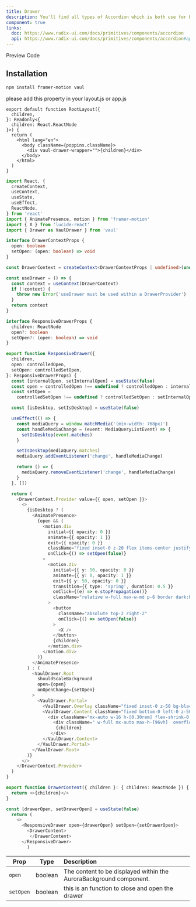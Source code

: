 ```yaml
---
title: Drawer
description: You'll find all types of Accordion which is both use for HTML, REACTJS and NEXTJS
component: true
links:
  doc: https://www.radix-ui.com/docs/primitives/components/accordion
  api: https://www.radix-ui.com/docs/primitives/components/accordion#api-reference
---
```


<Tabs defaultValue="preview" className="w-full relative">
  <TabsList>
    <TabsTrigger value="preview">Preview</TabsTrigger>
    <TabsTrigger value="codesnippet">Code</TabsTrigger>
  </TabsList>
  <TabsContent value="preview">
    <ComponentPreview name="vaulDrawer" category="modal" />
  </TabsContent>
  <TabsContent value="codesnippet">
    <CodeWrapper>
      <CodePreview name="vaulDrawer" category="modal" />

</CodeWrapper>

  </TabsContent>
</Tabs>

## Installation

```bash
npm install framer-motion vaul
```

please add this property in your layout.js or app.js

```tsx /vaul-drawer-wrapper/#s
export default function RootLayout({
  children,
}: Readonly<{
  children: React.ReactNode
}>) {
  return (
    <html lang="en">
      <body className={poppins.className}>
        <div vaul-drawer-wrapper="">{children}</div>
      </body>
    </html>
  )
}
```

```ts title="drawer.tsx"{63-90,92-106,113-115}
import React, {
  createContext,
  useContext,
  useState,
  useEffect,
  ReactNode,
} from 'react'
import { AnimatePresence, motion } from 'framer-motion'
import { X } from 'lucide-react'
import { Drawer as VaulDrawer } from 'vaul'

interface DrawerContextProps {
  open: boolean
  setOpen: (open: boolean) => void
}

const DrawerContext = createContext<DrawerContextProps | undefined>(undefined)

const useDrawer = () => {
  const context = useContext(DrawerContext)
  if (!context) {
    throw new Error('useDrawer must be used within a DrawerProvider')
  }
  return context
}

interface ResponsiveDrawerProps {
  children: ReactNode
  open?: boolean
  setOpen?: (open: boolean) => void
}

export function ResponsiveDrawer({
  children,
  open: controlledOpen,
  setOpen: controlledSetOpen,
}: ResponsiveDrawerProps) {
  const [internalOpen, setInternalOpen] = useState(false)
  const open = controlledOpen !== undefined ? controlledOpen : internalOpen
  const setOpen =
    controlledSetOpen !== undefined ? controlledSetOpen : setInternalOpen

  const [isDesktop, setIsDesktop] = useState(false)

  useEffect(() => {
    const mediaQuery = window.matchMedia('(min-width: 768px)')
    const handleMediaChange = (event: MediaQueryListEvent) => {
      setIsDesktop(event.matches)
    }

    setIsDesktop(mediaQuery.matches)
    mediaQuery.addEventListener('change', handleMediaChange)

    return () => {
      mediaQuery.removeEventListener('change', handleMediaChange)
    }
  }, [])

  return (
    <DrawerContext.Provider value={{ open, setOpen }}>
      <>
        {isDesktop ? (
          <AnimatePresence>
            {open && (
              <motion.div
                initial={{ opacity: 0 }}
                animate={{ opacity: 1 }}
                exit={{ opacity: 0 }}
                className="fixed inset-0 z-20 flex items-center justify-center bg-black/50 backdrop-blur-sm cursor-zoom-out"
                onClick={() => setOpen(false)}
              >
                <motion.div
                  initial={{ y: 50, opacity: 0 }}
                  animate={{ y: 0, opacity: 1 }}
                  exit={{ y: 50, opacity: 0 }}
                  transition={{ type: 'spring', duration: 0.5 }}
                  onClick={(e) => e.stopPropagation()}
                  className="relative w-full max-w-md p-6 border dark:bg-gray-900 bg-white rounded-lg cursor-default"
                >
                  <button
                    className="absolute top-2 right-2"
                    onClick={() => setOpen(false)}
                  >
                    <X />
                  </button>
                  {children}
                </motion.div>
              </motion.div>
            )}
          </AnimatePresence>
        ) : (
          <VaulDrawer.Root
            shouldScaleBackground
            open={open}
            onOpenChange={setOpen}
          >
            <VaulDrawer.Portal>
              <VaulDrawer.Overlay className="fixed inset-0 z-50 bg-black/50 backdrop-blur-sm" />
              <VaulDrawer.Content className="fixed bottom-0 left-0 z-50 w-full max-h-[96%] bg-white dark:bg-gray-900">
                <div className="mx-auto w-16 h-[0.30rem] flex-shrink-0 rounded-full bg-gray-600 my-4" />
                  <div className=" w-full mx-auto max-h-[96vh]  overflow-auto ">
                   {children}
                 </div>
              </VaulDrawer.Content>
            </VaulDrawer.Portal>
          </VaulDrawer.Root>
        )}
      </>
    </DrawerContext.Provider>
  )
}

export function DrawerContent({ children }: { children: ReactNode }) {
  return <>{children}</>
}

```

```ts title="don't forget to add the state and props" /open/#v /setOpen/#v /drawerOpen/#s /setDrawerOpen/#s
const [drawerOpen, setDrawerOpen] = useState(false)
  return (
    <>
      <ResponsiveDrawer open={drawerOpen} setOpen={setDrawerOpen}>
        <DrawerContent>
         </DrawerContent>
      </ResponsiveDrawer>
        )
```

| Prop      | Type    | Description                                                        |
| --------- | ------- | :----------------------------------------------------------------- |
| `open`    | boolean | The content to be displayed within the AuroraBackground component. |
| `setOpen` | boolean | this is an function to close and open the drawer                   |
